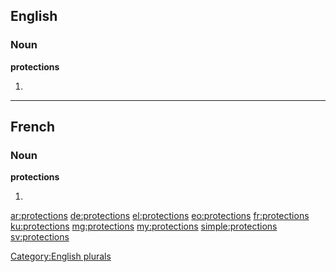 ==English==

===Noun===
'''protections'''

# {{plural of|protection}}

[[Category:English plurals]]

----

==French==

===Noun===
'''protections''' {{f}}

# {{plural of|protection|lang=fr}}

[[ar:protections]]
[[de:protections]]
[[el:protections]]
[[eo:protections]]
[[fr:protections]]
[[ku:protections]]
[[mg:protections]]
[[my:protections]]
[[simple:protections]]
[[sv:protections]]